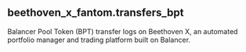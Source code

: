 ## beethoven_x_fantom.transfers_bpt 
Balancer Pool Token (BPT) transfer logs on Beethoven X, an automated portfolio manager and trading platform built on Balancer.


<ParamField path="blockchain">

</ParamField>
<ParamField path="contract_address">

</ParamField>
<ParamField path="block_date">

</ParamField>
<ParamField path="block_month">

</ParamField>
<ParamField path="evt_tx_hash">

</ParamField>
<ParamField path="evt_index">

</ParamField>
<ParamField path="evt_block_time">

</ParamField>
<ParamField path="evt_block_number">

</ParamField>
<ParamField path="from">

</ParamField>
<ParamField path="to">

</ParamField>
<ParamField path="value">

</ParamField>
